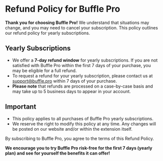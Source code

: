 # Refund Policy for Buffle Pro

**Thank you for choosing Buffle Pro!** We understand that situations may change, and you may need to cancel your subscription. This policy outlines our refund policy for yearly subscriptions.

## Yearly Subscriptions

* We offer a **7-day refund window** for yearly subscriptions. If you are not satisfied with Buffle Pro within the first 7 days of your purchase, you may be eligible for a full refund.
* To request a refund for your yearly subscription, please contact us at [support@buffle.pro](mailto:support@buffle.pro) within 7 days of your purchase.
* **Please note** that refunds are processed on a case-by-case basis and may take up to 5 business days to appear in your account.

## Important

* This policy applies to all purchases of Buffle Pro yearly subscriptions.
* We reserve the right to modify this policy at any time. Any changes will be posted on our website and/or within the extension itself.

By subscribing to Buffle Pro, you agree to the terms of this Refund Policy.

**We encourage you to try Buffle Pro risk-free for the first 7 days (yearly plan) and see for yourself the benefits it can offer!**
